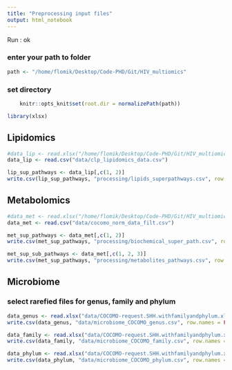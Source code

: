 ```yaml
---
title: "Preprocessing input files"
output: html_notebook
---
```



Run : ok

### enter your path to folder
```r
path <- "/home/flomik/Desktop/Code-PHD/Git/HIV_multiomics"
```

### set directory
```r
    knitr::opts_knit$set(root.dir = normalizePath(path)) 
```

```r
library(xlsx)
```

## Lipidomics
```r
#data_lip <- read.xlsx("/home/flomik/Desktop/Code-PHD/Git/HIV_multiomics/data/Original_Scale_Data_CLP.xlsx", 1)
data_lip <- read.csv("data/clp_lipidomics_data.csv")

lip_sup_pathways <- data_lip[,c(1, 2)]
write.csv(lip_sup_pathways, "processing/lipids_superpathways.csv", row.names = FALSE, quote = FALSE)
```

## Metabolomics
```r
#data_met <- read.xlsx("/home/flomik/Desktop/Code-PHD/Git/HIV_multiomics/data/Supplementary Data 1.xlsx", 1)
data_met <- read.csv("data/cocomo_norm_data_filt.csv")

met_sup_pathways <- data_met[,c(1, 2)]
write.csv(met_sup_pathways, "processing/biochemical_super_path.csv", row.names = FALSE, quote = FALSE)

met_sup_sub_pathways <- data_met[,c(1, 2, 3)]
write.csv(met_sup_pathways, "processing/metabolites_pathways.csv", row.names = FALSE, quote = FALSE)
```

## Microbiome
### select rarefied files for genus, family and phylum
```r
data_genus <- read.xlsx("data/COCOMO-request.SHH.withfamilyandphylum.xlsx", 2)
write.csv(data_genus, "data/microbiome_COCOMO_genus.csv", row.names = FALSE)

data_family <- read.xlsx("data/COCOMO-request.SHH.withfamilyandphylum.xlsx", 4)
write.csv(data_family, "data/microbiome_COCOMO_family.csv", row.names = FALSE)

data_phylum <- read.xlsx("data/COCOMO-request.SHH.withfamilyandphylum.xlsx", 6)
write.csv(data_phylum, "data/microbiome_COCOMO_phylum.csv", row.names = FALSE)
```
